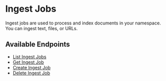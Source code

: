 # Ingest Jobs

Ingest jobs are used to process and index documents in your namespace. You can ingest text, files, or URLs.

## Available Endpoints

- [List Ingest Jobs](/api-reference/ingest-jobs/list)
- [Get Ingest Job](/api-reference/ingest-jobs/get)
- [Create Ingest Job](/api-reference/ingest-jobs/create)
- [Delete Ingest Job](/api-reference/ingest-jobs/delete)